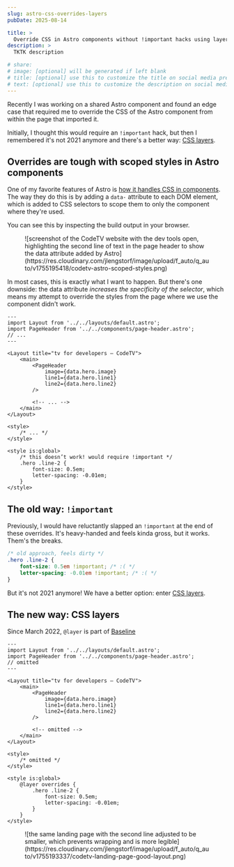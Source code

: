 ```yaml
---
slug: astro-css-overrides-layers
pubDate: 2025-08-14

title: >
  Override CSS in Astro components without !important hacks using layers
description: >
  TKTK description

# share:
# image: [optional] will be generated if left blank
# title: [optional] use this to customize the title on social media previews
# text: [optional] use this to customize the description on social media previews
---
```



Recently I was working on a shared Astro component and found an edge case that required me to override the CSS of the Astro component from within the page that imported it.

Initially, I thought this would require an `!important` hack, but then I remembered it's not 2021 anymore and there's a better way: [CSS layers](https://developer.mozilla.org/en-US/docs/Web/CSS/@layer).

## Overrides are tough with scoped styles in Astro components

One of my favorite features of Astro is [how it handles CSS in components](https://docs.astro.build/en/guides/styling/). The way they do this is by adding a `data-` attribute to each DOM element, which is added to CSS selectors to scope them to only the component where they're used.

You can see this by inspecting the build output in your browser.

<Figure caption="Astro sites use data attributes to scope CSS selectors to specific components.">
	![screenshot of the CodeTV website with the dev tools open, highlighting the second line of text in the page header to show the data attribute added by Astro](https://res.cloudinary.com/jlengstorf/image/upload/f_auto/q_auto/v1755195418/codetv-astro-scoped-styles.png)
</Figure>

In most cases, this is exactly what I want to happen. But there's one downside: the data attribute _increases the specificity of the selector_, which means my attempt to override the styles from the page where we use the component didn't work.

```astro title="src/pages/hackathon/[id].astro" mark={24-28}
---
import Layout from '../../layouts/default.astro';
import PageHeader from '../../components/page-header.astro';
// ...
---

<Layout title="tv for developers — CodeTV">
	<main>
		<PageHeader
			image={data.hero.image}
			line1={data.hero.line1}
			line2={data.hero.line2}
		/>

		<!-- ... -->
	</main>
</Layout>

<style>
	/* ... */
</style>

<style is:global>
	/* this doesn’t work! would require !important */
	.hero .line-2 {
		font-size: 0.5em;
		letter-spacing: -0.01em;
	}
</style>
```

## The old way: `!important`

Previously, I would have reluctantly slapped an `!important` at the end of these overrides. It's heavy-handed and feels kinda gross, but it works. Them's the breaks.

```css
/* old approach, feels dirty */
.hero .line-2 {
	font-size: 0.5em !important; /* :( */
	letter-spacing: -0.01em !important; /* :( */
}
```

But it's not 2021 anymore! We have a better option: enter [CSS layers](https://developer.mozilla.org/en-US/docs/Web/CSS/@layer).

## The new way: CSS layers

Since March 2022, `@layer` is part of [Baseline](https://developer.mozilla.org/en-US/docs/Glossary/Baseline/Compatibility)

```astro title="src/pages/hackathon/[id].astro"
---
import Layout from '../../layouts/default.astro';
import PageHeader from '../../components/page-header.astro';
// omitted
---

<Layout title="tv for developers — CodeTV">
	<main>
		<PageHeader
			image={data.hero.image}
			line1={data.hero.line1}
			line2={data.hero.line2}
		/>

		<!-- omitted -->
	</main>
</Layout>

<style>
	/* omitted */
</style>

<style is:global>
	@layer overrides {
		.hero .line-2 {
			font-size: 0.5em;
			letter-spacing: -0.01em;
		}
	}
</style>
```



<Figure caption ="The adjusted layout prevents the second line from wrapping and keeps the page more legible.">
	![the same landing page with the second line adjusted to be smaller, which prevents wrapping and is more legible](https://res.cloudinary.com/jlengstorf/image/upload/f_auto/q_auto/v1755193337/codetv-landing-page-good-layout.png)
</Figure>